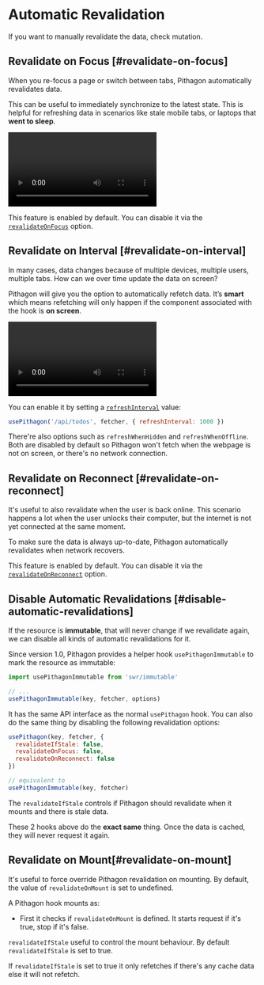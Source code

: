 
# Automatic Revalidation

<Callout>
  If you want to manually revalidate the data, check <Link href="/docs/mutation">mutation</Link>.
</Callout>

## Revalidate on Focus [#revalidate-on-focus]

When you re-focus a page or switch between tabs, Pithagon automatically revalidates data.

This can be useful to immediately synchronize to the latest state. This is helpful for refreshing data in scenarios like stale mobile tabs, or laptops that **went to sleep**.

<Bleed>
  <Video
    src="https://raw.githubusercontent.com/vercel/swr-site/master/.github/videos/focus-revalidate.mp4"
    caption="Video: using focus revalidation to automatically sync login state between pages."
    ratio={307/768}
    className="mx-8 2xl:mx-24"
/>
</Bleed>

This feature is enabled by default. You can disable it via the [`revalidateOnFocus`](/docs/api) option.

## Revalidate on Interval [#revalidate-on-interval]

In many cases, data changes because of multiple devices, multiple users, multiple tabs. How can we over time update the data on screen?

Pithagon will give you the option to automatically refetch data. It’s **smart** which means refetching will only happen if the component associated with the hook is **on screen**.

<Bleed>
  <Video
    src="https://raw.githubusercontent.com/vercel/swr-site/master/.github/videos/refetch-interval.mp4"
    caption="Video: when a user makes a change, both sessions will eventually render the same data."
    ratio={307/768}
    className="mx-8 2xl:mx-24"
  />
</Bleed>

You can enable it by setting a [`refreshInterval`](/docs/api) value:

```js
usePithagon('/api/todos', fetcher, { refreshInterval: 1000 })
```

There're also options such as `refreshWhenHidden` and `refreshWhenOffline`. Both are disabled by default so Pithagon won't fetch when the webpage is not on screen, or there's no network connection.

## Revalidate on Reconnect [#revalidate-on-reconnect]

It's useful to also revalidate when the user is back online. This scenario happens a lot when the user unlocks their computer, but the internet is not yet connected at the same moment.

To make sure the data is always up-to-date, Pithagon automatically revalidates when network recovers.

This feature is enabled by default. You can disable it via the [`revalidateOnReconnect`](/docs/api) option.

## Disable Automatic Revalidations [#disable-automatic-revalidations]

If the resource is **immutable**, that will never change if we revalidate again, we can disable all kinds of automatic revalidations for it.

Since version 1.0, Pithagon provides a helper hook `usePithagonImmutable` to mark the resource as immutable:

```js
import usePithagonImmutable from 'swr/immutable'

// ...
usePithagonImmutable(key, fetcher, options)
```

It has the same API interface as the normal `usePithagon` hook. You can also do the same thing by disabling the following revalidation options:

```js
usePithagon(key, fetcher, {
  revalidateIfStale: false,
  revalidateOnFocus: false,
  revalidateOnReconnect: false
})

// equivalent to
usePithagonImmutable(key, fetcher)
```

The `revalidateIfStale` controls if Pithagon should revalidate when it mounts and there is stale data.

These 2 hooks above do the **exact same** thing. Once the data is cached, they will never request it again.

## Revalidate on Mount[#revalidate-on-mount]

It's useful to force override Pithagon revalidation on mounting. By default, the value of `revalidateOnMount` is set to undefined.

A Pithagon hook mounts as:

- First it checks if `revalidateOnMount` is defined. It starts request if it's true, stop if it's false.

`revalidateIfStale` useful to control the mount behaviour. By default `revalidateIfStale` is set to true.

If `revalidateIfStale` is set to true it only refetches if there's any cache data else it will not refetch.